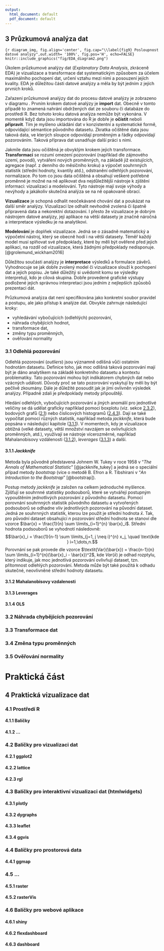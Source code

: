 ```yaml
---
output:
  html_document: default
  pdf_document: default
---
```

## 3 Průzkumová analýza dat

```{r diagram_img, fig.align='center', fig.cap="\\label{fig9} Posloupnost datové analýzy",out.width= '100%', fig.pos='H', echo=FALSE}
knitr::include_graphics("fig/EDA_diagram2.png")
```

\qquad Úkolem průzkumové analýzy dat (*Explanatory Data Analysis*, zkráceně EDA) je vizualizace a transformace dat systematickým způsobem za účelem maximálního pochopení dat, určení vztahu mezi nimi a posouzení jejích kvality. EDA je důležitou části datové analýzy a měla by být jedním z jejích prvních kroků.

\qquad Zařazení průzkumové analýzy dat do procesu datové analýzy je zobrazeno v diagramu \ref{fig9}. Prvním krokem datové analýzy je **import** dat. Obecně v tomto případě to znamená nahrání obdržených dat ze souboru či databáze do prostředí R. Bez tohoto kroku datová analýza nemůže být vykonána. V momentě když data jsou importována do R je dobře je **očístit** neboli **přípravit**. Tím je myšleno ukládání dat v konzistentní a systematické formě, odpovídající sémantice původního datasetu. Zkratka očištěné data jsou taková data, ve kterých sloupce odpovídají proměnným a řádky odpovídají pozorováním. Taková příprava dat usnadňuje další práci s nimi. 

\qquad Jakmile data jsou očištěná je obvyklým krokem jejich transformace. **Transformaci** se rozumí omezení pozorování (například dle zájmového území, povodí), vytváření nových proměnných, na základě již existujících, agregace (např. z denního do měsíčního kroku) a výpočet souhrnných statistik (střední hodnoty, kvantily atd.), odstranění odlehlých pozorování, normalizace. Po tom co jsou data očištěná a obsahují veškeré potřebné proměnné je možné na ně aplikovat dva nejdůležitější nástroje k zjištění informaci: vizualizaci a modelování. Tyto nástroje mají svoje výhody a nevýhody a jakákoliv skutečná analýza se na ně opakovaně obrací. 

\qquad __Vizualizace__ je schopná odhalit neočekávané chování dat a poukázat na další směr analýzy. Vizualizaci lze odhalit nevhodně zvolená či špatně připravená data a nekorektní dotazování. I přesto že vizualizace je dobrým nástrojem datové analýzy, její aplikace na větší datasety je značně náročná a interpretace výsledku je na analytikovi. 

\qquad __Modelování__ je doplňek vizualizace. Jedná se o zásadně matematický a výpočetní nástroj, který se obecně hodí i na větší datasety. Téměř každý model musí splňovat své předpoklady, které by měli být ověřené před jejich aplikaci, na rozdíl od vizualizace, která žádnými předpoklady nedisponuje.[@grolemund_wickham2016] 

\qquad Důležitou součásti analýzy je **interpretace** výsledků a formulace závěrů. Vyhodnocuje se jak dobře zvolený model či vizualizace slouží k pochopení dat a jejich popisu. Je také důležitý si uvědomit komu se výsledky interpretují, kdo je cílová skupina. Dobře provedené grafické výstupy podložené jejich správnou interpretaci jsou jedním z nejlepších způsobů prezentaci dát. 

\qquad Průzkumová analýza dat není specifikována jako konkretní soubor pravidel a postupu, ale jako přístup k analýze dat. Obvykle zahrnuje následující kroky:

* vyhledávání vybočujících (odlehlých) pozorování,
* náhrada chybějících hodnot,
* transformace dat,
* změny typu proměnných,
* ověřování normality

### 3.1 Odlehlá pozorování

\qquad Odlehlá pozorování (*outliers*) jsou významně odlišná vůči ostatním hodnotám datasetu. Definice toho, jak moc odlišná taková pozorování mají být je dáno analytikem na základě konkretního datasetu a kontextu problematiky. Tato pozorování mohou být indikátorem chybných dat nebo vzácných událostí. Důvody proč se tato pozorování vyskytují by měli by být pečlivě zkoumány. Dále je důležité posoudit jak je jimi ovlivněn výsledek analýzy. Případně zdali je předpoklady metody připouštějí. 

\qquad Hledání odlehlých, vybočujících pozorování a jiných anomálií pro jednotlivé veličiny se dá udělat graficky například pomoci boxplotu (viz. sekce [2.3.2](#boxplot)), bodových grafů ([2.1](#scatterplot)) nebo číslicových histogramů ([2.4.3](#stem-and-leaf)). Dají se také vypočítat pomocí různých statistik, například metoda *jackknife*, která bude popsána v následující kapitole ([3.1.1](#jackknife)). V momentech, kdy je vizualizace obtížná (velké datasety, větší množství navzájem se ovlivňujících proměnných, atd.), využívají se nástroje vícerozměrné, například Mahalanobisovy vzdálenosti ([3.1.2](#mbdist)), *leverages* ([3.1.3](#leverages)) a další.
 
#### 3.1.1 *Jackknife* {#jackknife}

\qquad Metoda byla původně představená Johnem W. Tukey v roce 1958 v "*The Annals of Mathematical Statistic*" [@jackknife_tukey] a jedná se o speciální případ metody *bootstrap* (více o metodě B. Efron a R. Tibshirani v "*An Introduction to the Bootstrap*" [@bootstrap]).

\qquad Postup metody *jackknife* je založen na celkem jednoduché myšlence. Zjišťují se souhrnné statistiky podsouborů, které se vytvářejí postupným vypouštěním jednotlivých pozorování z původního datasetu. Pomocí porovnání souhrnných statistik původního datasetu a vytvořených podsouborů se odhadne vliv jednotlivých pozorování na původní dataset. Jedná ze souhrnných statistik, kterou lze použit je střední hodnota $\bar{x}$. Tak, pro původní dataset obsahující $n$ pozorování střední hodnota se stanoví dle vzorce $\bar{x} = \frac{1}{n} \sum \limits_{i=1}^{n} \bar{x}_i$. Střední hodnota podsouborů se vyhodnotí následovně: 
$$\bar{x}_i = \frac{1}{n-1} \sum \limits_{j=1, j \neq i}^{n} x_j, \quad \text{kde } i=1,\dots,n.$$ 
Porovnání se pak provede dle vzorce $\textit{Var}(\bar{x}) = \frac{n-1}{n} \sum \limits_{i=1}^{n}(\bar{x}_i - \bar{x})^2$, kde $\textit{Var}(\bar{x})$ je odhad rozptylu, který indikuje, jak moc jednotlivá pozorování ovlivňují dataset, tzn. přítomnost odlehlých pozorování. Metoda může být také použitá k odhadu skutečné, neovlivněné střední hodnoty datasetu.

#### 3.1.2 Mahalanobisovy vzdalenosti {#mbdist}

#### 3.1.3 Leverages {#leverages}

#### 3.1.4 OLS

### 3.2 Náhrada chybějících pozorování

### 3.3 Transformace dat

### 3.4 Změna typu proměnných

### 3.5 Ověřování normality

# Praktická část {-}

## 4 Praktická vizualizace dat

### 4.1 Prostředí R

#### 4.1.1 Balíčky

#### 4.1.2 ...

### 4.2 Balíčky pro vizualizaci dat

#### 4.2.1 ggplot2

#### 4.2.2 lattice

#### 4.2.3 rgl

### 4.3 Balíčky pro interaktivní vizualizaci dat (htmlwidgets)

#### 4.3.1 plotly

#### 4.3.2 dygraphs

#### 4.3.3 leaflet

#### 4.3.4 ggvis

### 4.4 Balíčky pro prostorová data

#### 4.4.1 ggmap

### 4.5 ...

#### 4.5.1 raster

#### 4.5.2 rasterVis

### 4.6 Balíčky pro webové aplikace

#### 4.6.1 shiny

#### 4.6.2 flexdashboard

#### 4.6.3 dashboard
